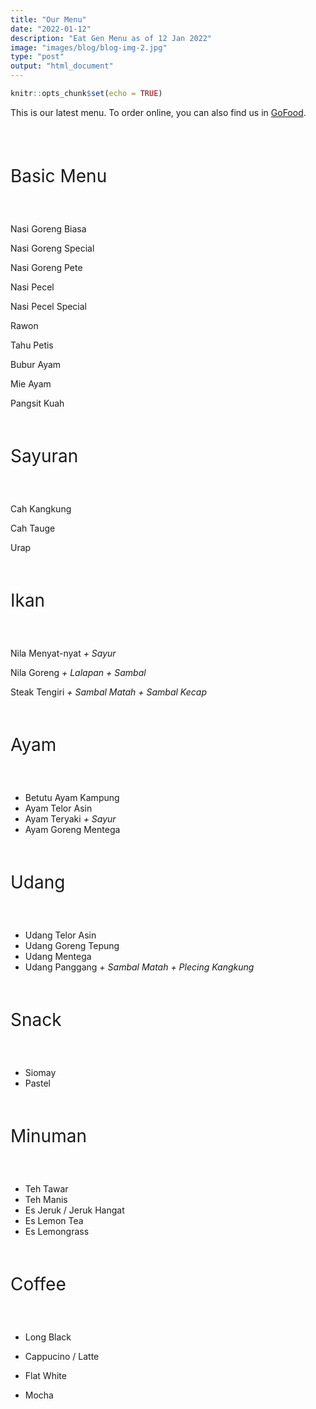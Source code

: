 ```yaml
---
title: "Our Menu"
date: "2022-01-12"
description: "Eat Gen Menu as of 12 Jan 2022"
image: "images/blog/blog-img-2.jpg"
type: "post"
output: "html_document"
---
```


```r
knitr::opts_chunk$set(echo = TRUE)
```


This is our latest menu. To order online, you can also find us in [GoFood](https://gofood.co.id/english/bali/restaurant/eat-gen-hayam-wuruk-cc0886da-22cc-4732-8bfd-e6882eec9456). 

<br>
<br>

<div class="row">
  <div class="col-sm-4">
  
  <p style="font-size:2em">Basic Menu</p>

<br>

Nasi Goreng Biasa

Nasi Goreng Special

Nasi Goreng Pete

Nasi Pecel 

Nasi Pecel Special

Rawon

Tahu Petis

Bubur Ayam

Mie Ayam

Pangsit Kuah

<br>

<p style="font-size:2em">Sayuran</p>

<br>

Cah Kangkung

Cah Tauge

Urap


<br>
  </div>
  
  <div class="col-sm-4">
  
  <p style="font-size:2em">Ikan</p>

<br>

Nila Menyat-nyat *+ Sayur*

Nila Goreng *+ Lalapan + Sambal*

Steak Tengiri *+ Sambal Matah + Sambal Kecap*



<br>

<p style="font-size:2em">Ayam</p>

<br>

- Betutu Ayam Kampung
- Ayam Telor Asin
- Ayam Teryaki *+ Sayur*
- Ayam Goreng Mentega

<br>

<p style="font-size:2em">Udang</p>

<br>

- Udang Telor Asin
- Udang Goreng Tepung
- Udang Mentega
- Udang Panggang *+ Sambal Matah + Plecing Kangkung*

<br>
  
  </div>
  <div class="col-sm-4">
  
  <p style="font-size:2em">Snack</p>

<br>

- Siomay
- Pastel

<br>
  
  <p style="font-size:2em">Minuman</p>

<br>

- Teh Tawar
- Teh Manis 
- Es Jeruk / Jeruk Hangat
- Es Lemon Tea
- Es Lemongrass

<br>

<p style="font-size:2em">Coffee</p>

<br>

- Long Black
- Cappucino / Latte
- Flat White
- Mocha
  
  </div>
</div>
 




